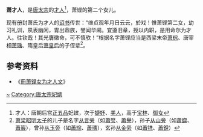 '''萧才人'''，是[[唐太宗|唐太宗]]的[[才人|才人]]<ref>才人：唐朝后宫[[正五品|正五品]]妃嫔，次于[[婕妤|婕妤]]、[[美人_(位号)|美人]]，高于[[宝林_(位号)|宝林]]、[[御女_(後宮稱號)|御女]]</ref>，萧铿的第二个女儿。

现有册封萧氏为才人的[[诏书|诏书]]传世：“维贞观年月日云云，於戏！惟萧铿第二女，幼习礼训，夙表幽闲，胄出鼎族，誉闻华阃。宜遵旧章，授以内职，是用命尔为才人。往钦哉！其光膺徽命，可不慎欤！”根据名字萧铿应当是西梁末帝[[萧琮|萧琮]]、唐宰相[[萧瑀|萧瑀]]、隋皇后[[愍皇后|萧皇后]]的子侄辈<ref>[[萧梁|萧梁]][[昭明太子|昭明太子]]的儿子是名字[[言部|从言旁]]（如[[蕭詧|蕭詧]]、[[蕭譽|蕭譽]]），孙子[[山部|从山旁]]（如[[蕭巋|蕭巋]]、[[蕭巖_(南北朝)|蕭巖]]），曾孙[[玉部|从玉旁]]（如[[蕭琮|蕭琮]]、[[蕭瑀|蕭瑀]]），玄孙[[金部|从金旁]]（如[[蕭铣|蕭铣]]、[[蕭銳|蕭銳]]）</ref>。

== 参考资料 ==
{{reflist}}
*《[[s:冊萧铿女为才人文|冊萧铿女为才人文]]》

{{Authority control}}
{{DEFAULTSORT:Xiao}}
[[Category:萧姓|~]]
[[Category:唐太宗妃嫔|Category:唐太宗妃嫔]]